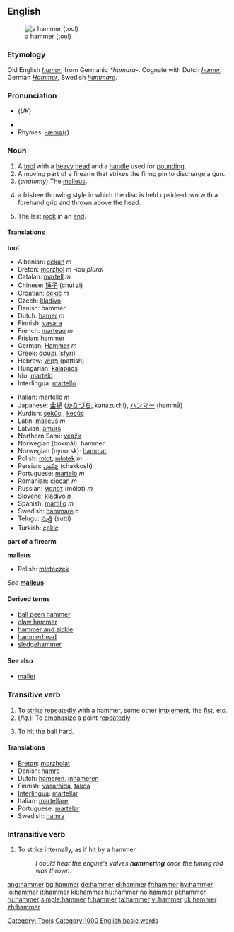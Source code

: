 {{see|Hammer}}
==English==
{{wikipedia}}
[[Image:Framing hammer.jpg|thumb|a hammer (tool)]]
===Etymology===
Old English ''[[hamor]]'', from Germanic ''*hamara-''.  Cognate with Dutch ''[[hamer]]'', German ''[[Hammer]]'', Swedish ''[[hammare]]''.

===Pronunciation===
*{{IPA|/ˈhæmə/}} (''UK'')
*{{audio|en-us-hammer.ogg|Audio (US)}}
*Rhymes: [[Rhymes:English:-æmə(r)|-æmə(r)]]

===Noun===
{{en-noun}}

# A [[tool]] with a [[heavy]] [[head]] and a [[handle]] used for [[pounding]].
# A moving part of a firearm that strikes the firing pin to discharge a gun.
# (''anatomy'') The [[malleus]].
# {{cattag|Ultimate Frisbee}} a frisbee throwing style in which the disc is held upside-down with a forehand grip and thrown above the head. 
# {{curling}} The last [[rock]] in an [[end]].

====Translations====
'''tool'''
{{top}}
*Albanian: [[çekan]] ''m''
*Breton: [[morzhol]] ''m'' -ioù ''plural''
*Catalan: [[martell]] ''m''
*Chinese: [[锤子]] (chuí zi)
*Croatian: [[čekić]] ''m''
*Czech: [[kladivo]] {{n}}
*Danish: hammer
*Dutch: [[hamer]] ''m''
*Finnish: [[vasara]]
*French: [[marteau]] ''m''
*Frisian: hammer
*German: [[Hammer]] ''m''
*Greek: [[σφυρί]] (sfyrí)
*Hebrew: [[פַּטִּישׁ]] (pattish)
*Hungarian: [[kalapács]]
*Ido: [[martelo]]
*Interlingua: [[martello]]
{{mid}}
*Italian: [[martello]] ''m''
*Japanese: [[金槌]] ([[かなづち]], kanazuchi), [[ハンマー]] (hammā)
*Kurdish: [[çekûç]] {{m}}, [[keçûç]] {{m}}
*Latin: [[malleus]] ''m''
*Latvian: [[āmurs]] {{m}}
*Northern Sami: [[veažir]]
*Norwegian (bokmål): hammer
*Norwegian (nynorsk): [[hammar]]
*Polish: [[młot]], [[młotek]] ''m''
*Persian: [[چکش]] (chakkosh)
*Portuguese: [[martelo]] ''m''
*Romanian: [[ciocan]] ''m''
*Russian: [[молот]] (mólot) ''m''
*Slovene: [[kladivo]] ''n''
*Spanish: [[martillo]] ''m''
*Swedish: [[hammare]] ''c''
*Telugu: [[సుత్తి]] (sutti)
*Turkish: [[çekiç]]
{{bottom}}

'''part of a firearm'''
{{top}}
{{mid}}
{{bottom}}


'''malleus'''
*Polish: [[młoteczek]]

''See'' '''[[malleus]]'''

====Derived terms====
*[[ball peen hammer]]
*[[claw hammer]]
*[[hammer and sickle]]
*[[hammerhead]]
*[[sledgehammer]]

====See also====
*[[mallet]]

===Transitive verb===
{{en-verb}}

# To [[strike]] [[repeatedly]] with a hammer, some other [[implement]], the [[fist]], etc.
# (''fig.''): To [[emphasize]] a point [[repeatedly]].
# {{baseball}} To hit the ball hard. <!-- This applies to anything, not just a baseball-->

====Translations====
{{rfc-trans}}
*[[Breton]]: [[morzholat]]
*Danish: [[hamre]]
*Dutch: [[hameren]], [[inhameren]]
*Finnish: [[vasaroida]], [[takoa]]
*[[Interlingua]]: [[martellar]]
*Italian: [[martellare]]
*Portuguese: [[martelar]]
*Swedish: [[hamra]]

===Intransitive verb===
{{en-verb}}

# To strike internally, as if hit by a hammer.
#:''I could hear the engine's valves '''hammering''' once the timing rod was thrown.''

[[Category: Tools]]
[[Category:1000 English basic words]]

[[ang:hammer]]
[[bg:hammer]]
[[de:hammer]]
[[el:hammer]]
[[fr:hammer]]
[[hy:hammer]]
[[io:hammer]]
[[it:hammer]]
[[kk:hammer]]
[[hu:hammer]]
[[no:hammer]]
[[pl:hammer]]
[[ru:hammer]]
[[simple:hammer]]
[[fi:hammer]]
[[ta:hammer]]
[[vi:hammer]]
[[uk:hammer]]
[[zh:hammer]]